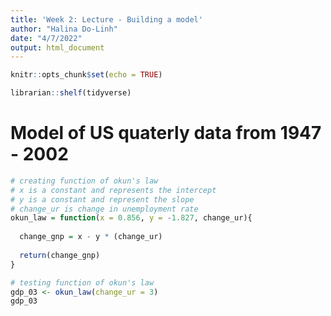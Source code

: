 ```yaml
---
title: 'Week 2: Lecture - Building a model'
author: "Halina Do-Linh"
date: "4/7/2022"
output: html_document
---
```


```r
knitr::opts_chunk$set(echo = TRUE)

librarian::shelf(tidyverse)
```

# Model of US quaterly data from 1947 - 2002

```r
# creating function of okun's law
# x is a constant and represents the intercept
# y is a constant and represent the slope
# change_ur is change in unemployment rate
okun_law = function(x = 0.856, y = -1.827, change_ur){
  
  change_gnp = x - y * (change_ur)
  
  return(change_gnp)
}
```


```r
# testing function of okun's law
gdp_03 <- okun_law(change_ur = 3)
gdp_03
```

